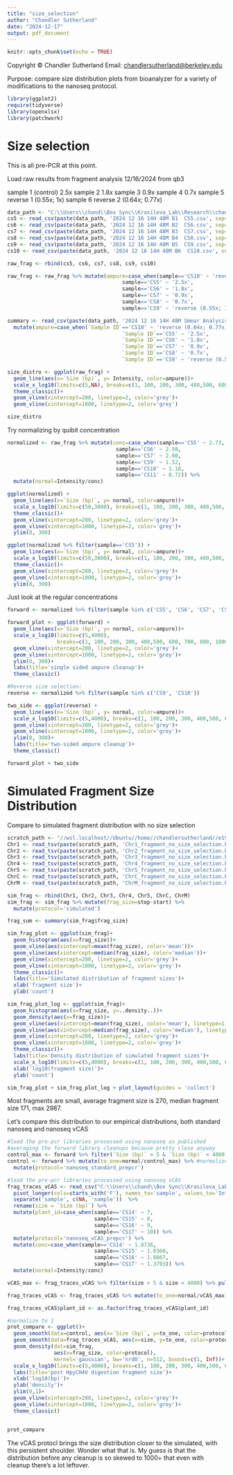 ```yaml
---
title: "size_selection"
author: "Chandler Sutherland"
date: "2024-12-17"
output: pdf_document
---
```


```r
knitr::opts_chunk$set(echo = TRUE)
```

Copyright © Chandler Sutherland Email: [chandlersutherland\@berkeley.edu](mailto:chandlersutherland@berkeley.edu){.email}

Purpose: compare size distribution plots from bioanalyzer for a variety of modifications to the nanoseq protocol. 

```r
library(ggplot2)
require(tidyverse)
library(openxlsx)
library(patchwork)
```

# Size selection 

This is all pre-PCR at this point. 

Load raw results from fragment analysis 12/16/2024 from qb3

sample 1 (control)	2.5x
sample 2	1.8x
sample 3	0.9x
sample 4	0.7x
sample 5	reverse 1 (0.55x; 1x)
sample 6	reverse 2 (0.64x; 0.77x)

```r
data_path <- "C:\\Users\\chand\\Box Sync\\Krasileva_Lab\\Research\\chandler\\Krasileva Lab\\E19\\fragment analysis\\20241216 raw files\\"
cs5 <- read_csv(paste(data_path, '2024 12 16 14H 48M B1  CS5.csv', sep=''), show_col_types = F) %>% mutate(sample='CS5')
cs6 <- read_csv(paste(data_path, '2024 12 16 14H 48M B2  CS6.csv', sep=''), show_col_types = F) %>% mutate(sample='CS6')
cs7 <- read_csv(paste(data_path, '2024 12 16 14H 48M B3  CS7.csv', sep=''), show_col_types = F) %>% mutate(sample='CS7')
cs8 <- read_csv(paste(data_path, '2024 12 16 14H 48M B4  CS8.csv', sep=''), show_col_types = F) %>% mutate(sample='CS8')
cs9 <- read_csv(paste(data_path, '2024 12 16 14H 48M B5  CS9.csv', sep=''), show_col_types = F) %>% mutate(sample='CS9')
cs10 <- read_csv(paste(data_path, '2024 12 16 14H 48M B6  CS10.csv', sep=''), show_col_types = F) %>% mutate(sample='CS10')

raw_frag <- rbind(cs5, cs6, cs7, cs8, cs9, cs10)

raw_frag <- raw_frag %>% mutate(ampure=case_when(sample=='CS10' ~ 'reverse (0.64x; 0.77x)', 
                                     sample=='CS5' ~ '2.5x', 
                                     sample=='CS6' ~ '1.8x', 
                                     sample=='CS7' ~ '0.9x', 
                                     sample=='CS8' ~ '0.7x', 
                                     sample=='CS9' ~ 'reverse (0.55x; 1x)'))

summary <- read_csv(paste(data_path, '2024 12 16 14H 48M Smear Analysis Result.csv', sep=''), show_col_types = F) %>% 
  mutate(ampure=case_when(`Sample ID`=='CS10' ~ 'reverse (0.64x; 0.77x)', 
                                     `Sample ID`=='CS5' ~ '2.5x', 
                                     `Sample ID`=='CS6' ~ '1.8x', 
                                     `Sample ID`=='CS7' ~ '0.9x', 
                                     `Sample ID`=='CS8' ~ '0.7x', 
                                     `Sample ID`=='CS9' ~ 'reverse (0.55x; 1x)'))
```

```r
size_distro <- ggplot(raw_frag) +
  geom_line(aes(x=`Size (bp)`, y= Intensity, color=ampure))+
  scale_x_log10(limits=c(5,NA), breaks=c(1, 100, 200, 300, 400,500, 600, 700, 800, 1000, 1500,3000,6000))+
  theme_classic()+
  geom_vline(xintercept=200, linetype=2, color='grey')+
  geom_vline(xintercept=1000, linetype=2, color='grey')

size_distro
```

Try normalizing by quibit concentration 
```r
normalized <- raw_frag %>% mutate(conc=case_when(sample=='CS5' ~ 2.73, 
                                   sample=='CS6' ~ 2.58, 
                                   sample=='CS7' ~ 2.00, 
                                   sample=='CS9' ~ 1.52, 
                                   sample=='CS10' ~ 1.18, 
                                   sample=='CS11' ~ 0.72)) %>%
  mutate(normal=Intensity/conc)

ggplot(normalized) +
  geom_line(aes(x=`Size (bp)`, y= normal, color=ampure))+
  scale_x_log10(limits=c(50,3000), breaks=c(1, 100, 200, 300, 400,500, 600, 700, 800, 1000, 1500,3000,6000))+
  theme_classic()+
  geom_vline(xintercept=200, linetype=2, color='grey')+
  geom_vline(xintercept=1000, linetype=2, color='grey')+
  ylim(0, 300)

ggplot(normalized %>% filter(sample=='CS5')) +
  geom_line(aes(x=`Size (bp)`, y= normal, color=ampure))+
  scale_x_log10(limits=c(50,3000), breaks=c(1, 100, 200, 300, 400,500, 600, 700, 800, 1000, 1500,3000,6000))+
  theme_classic()+
  geom_vline(xintercept=200, linetype=2, color='grey')+
  geom_vline(xintercept=1000, linetype=2, color='grey')+
  ylim(0, 300)
```


Just look at the regular concentrations  
```r
forward <- normalized %>% filter(sample %in% c('CS5', 'CS6', 'CS7', 'CS8'))

forward_plot <- ggplot(forward) +
  geom_line(aes(x=`Size (bp)`, y= normal, color=ampure))+
  scale_x_log10(limits=c(5,4000), 
                breaks=c(1, 100, 200, 300, 400,500, 600, 700, 800, 1000, 1500,3000,6000))+
  geom_vline(xintercept=200, linetype=2, color='grey')+
  geom_vline(xintercept=1000, linetype=2, color='grey')+
  ylim(0, 300)+
  labs(title='single sided ampure cleanup')+
  theme_classic()

#Reverse size selection:
reverse <- normalized %>% filter(sample %in% c('CS9', 'CS10'))

two_side <- ggplot(reverse) +
  geom_line(aes(x=`Size (bp)`, y= normal, color=ampure))+
  scale_x_log10(limits=c(5,4000), breaks=c(1, 100, 200, 300, 400,500, 600, 700, 800, 1000, 1500,3000,6000))+
  geom_vline(xintercept=200, linetype=2, color='grey')+
  geom_vline(xintercept=1000, linetype=2, color='grey')+
  ylim(0, 300)+
  labs(title='two-sided ampure cleanup')+
  theme_classic()

forward_plot + two_side
```

# Simulated Fragment Size Distribution 

Compare to simulated fragment distribution with no size selection 
```r
scratch_path <- "//wsl.localhost//Ubuntu//home//chandlersutherland//e19_scratch//"
Chr1 <- read_tsv(paste(scratch_path, 'Chr1_fragment_no_size_selection.bed', sep=''), col_names=c('Chr', 'start', 'stop', 'frag'), show_col_types = FALSE)
Chr2 <- read_tsv(paste(scratch_path, 'Chr2_fragment_no_size_selection.bed', sep=''), col_names=c('Chr', 'start', 'stop', 'frag'), show_col_types = FALSE)
Chr3 <- read_tsv(paste(scratch_path, 'Chr3_fragment_no_size_selection.bed', sep=''), col_names=c('Chr', 'start', 'stop', 'frag'), show_col_types = FALSE)
Chr4 <- read_tsv(paste(scratch_path, 'Chr4_fragment_no_size_selection.bed', sep=''), col_names=c('Chr', 'start', 'stop', 'frag'), show_col_types = FALSE)
Chr5 <- read_tsv(paste(scratch_path, 'Chr5_fragment_no_size_selection.bed', sep=''), col_names=c('Chr', 'start', 'stop', 'frag'), show_col_types = FALSE)
ChrC <- read_tsv(paste(scratch_path, 'ChrC_fragment_no_size_selection.bed', sep=''), col_names=c('Chr', 'start', 'stop', 'frag'), show_col_types = FALSE)
ChrM <- read_tsv(paste(scratch_path, 'ChrM_fragment_no_size_selection.bed', sep=''), col_names=c('Chr', 'start', 'stop', 'frag'), show_col_types = FALSE)

sim_frag <- rbind(Chr1, Chr2, Chr3, Chr4, Chr5, ChrC, ChrM)
sim_frag <- sim_frag %>% mutate(frag_size=stop-start) %>% 
  mutate(protocol='simulated')

frag_sum <- summary(sim_frag$frag_size)

sim_frag_plot <- ggplot(sim_frag)+
  geom_histogram(aes(x=frag_size))+
  geom_vline(aes(xintercept=mean(frag_size), color='mean'))+
  geom_vline(aes(xintercept=median(frag_size), color='median'))+
  geom_vline(xintercept=200, linetype=2, color='grey')+
  geom_vline(xintercept=1000, linetype=2, color='grey')+
  theme_classic()+
  labs(title='Simulated distribution of fragment sizes')+
  xlab('fragment size')+
  ylab('count')

sim_frag_plot_log <- ggplot(sim_frag)+
  geom_histogram(aes(x=frag_size, y=..density..))+
  geom_density(aes(x=frag_size))+
  geom_vline(aes(xintercept=mean(frag_size), color='mean'), linetype=1)+
  geom_vline(aes(xintercept=median(frag_size), color='median'), linetype=1)+
  geom_vline(xintercept=200, linetype=2, color='grey')+
  geom_vline(xintercept=1000, linetype=2, color='grey')+
  theme_classic()+
  labs(title='Density distribution of simulated fragment sizes')+
  scale_x_log10(limits=c(5,4000), breaks=c(1, 100, 200, 300, 400,500, 600, 700, 800, 1000, 1500,3000,6000))+
  xlab('log10(fragment size)')+
  ylab('count')

sim_frag_plot + sim_frag_plot_log + plot_layout(guides = 'collect')
```
Most fragments are small, average fragment size is 270, median fragment size 171, max 2987.

Let's compare this distribution to our empirical distributions, both standard nanoseq and nanoseq vCAS 
```r
#load the pre-pcr libraries processed using nanoseq as published 
#averaging the forward library cleanups because pretty close anyway 
control_max <- forward %>% filter(`Size (bp)` > 5 & `Size (bp)` < 4000) %>% pull(normal) %>% max(na.rm=T) #find peak (filter out LM and UM)
control <- forward %>% mutate(to_one=normal/control_max) %>% #normalize by maximum point to get on a scale of 0-1
  mutate(protocol='nanoseq_standard_prepcr')

#load the pre-pcr libraries processed using nanoseq vCAS 
frag_traces_vCAS <- read_csv("C:\\Users\\chand\\Box Sync\\Krasileva_Lab\\Research\\chandler\\Krasileva Lab\\E19\\fragment analysis\\20250114\\2025 01 10 17H 40M Electropherogram (1).csv") %>%
  pivot_longer(cols=starts_with('F'), names_to='sample', values_to='Intensity') %>% 
  separate('sample', c(NA, 'sample'))  %>% 
  rename(size = `Size (bp)`) %>% 
  mutate(plant_id=case_when(sample=='CS14' ~ 7, 
                            sample=='CS15' ~ 8,
                            sample=='CS16' ~ 9, 
                            sample=='CS17' ~ 10)) %>%
  mutate(protocol='nanoseq_vCAS_prepcr') %>%
  mutate(conc=case_when(sample=='CS14' ~ 1.8736, 
                            sample=='CS15' ~ 1.0360,
                            sample=='CS16' ~ 1.8867, 
                            sample=='CS17' ~ 1.3793)) %>%
  mutate(normal=Intensity/conc)

vCAS_max <- frag_traces_vCAS %>% filter(size > 5 & size < 4000) %>% pull(normal) %>% max() #find peak (filter out LM and UM)

frag_traces_vCAS <- frag_traces_vCAS %>% mutate(to_one=normal/vCAS_max) #normalize by maximum point to get on a scale of 0-1

frag_traces_vCAS$plant_id <- as.factor(frag_traces_vCAS$plant_id)

#normalize to 1 
prot_compare <- ggplot()+
  geom_smooth(data=control, aes(x=`Size (bp)`, y=to_one, color=protocol))+
  geom_smooth(data=frag_traces_vCAS, aes(x=size, y=to_one, color=protocol))+
  geom_density(dat=sim_frag, 
               aes(x=frag_size, color=protocol), 
               kernel='gaussian', bw='nrd0', n=512, bounds=c(1, Inf))+
  scale_x_log10(limits=c(5,4000), breaks=c(1, 100, 200, 300, 400,500, 600, 700, 800, 1000, 1500,3000,6000))+
  labs(title='post HpyCH4V digestion fragment size')+
  xlab('log10(bp)')+
  ylab('density')+
  ylim(0,1)+
  geom_vline(xintercept=200, linetype=2, color='grey')+
  geom_vline(xintercept=1000, linetype=2, color='grey')+
  theme_classic()


prot_compare
```
The vCAS protocl brings the size distribution closer to the simulated, with this persistent shoulder. Wonder what that is. My guess is that the distribution before any cleanup is so skewed to 1000+ that even with cleanup there's a lot leftover. 

